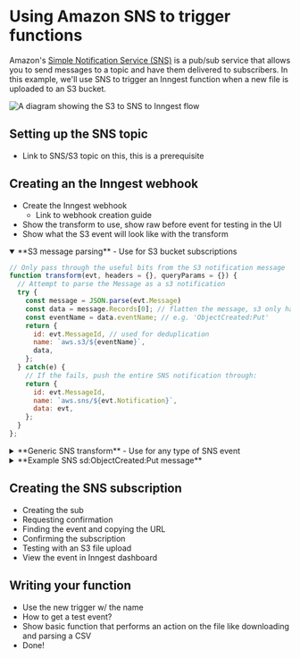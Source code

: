 # Using Amazon SNS to trigger functions

Amazon's [Simple Notification Service (SNS)](https://aws.amazon.com/sns/) is a pub/sub service that allows you to send messages to a topic and have them delivered to subscribers. In this example, we'll use SNS to trigger an Inngest function when a new file is uploaded to an S3 bucket.

![A diagram showing the S3 to SNS to Inngest flow](/assets/docs/guides/aws-sns-notifications/featured-image.png)

## Setting up the SNS topic

- Link to SNS/S3 topic on this, this is a prerequisite

## Creating an the Inngest webhook

- Create the Inngest webhook
  - Link to webhook creation guide
- Show the transform to use, show raw before event for testing in the UI
- Show what the S3 event will look like with the transform

<details open>
  <summary>**S3 message parsing** - Use for S3 bucket subscriptions</summary>

```js
// Only pass through the useful bits from the S3 notification message
function transform(evt, headers = {}, queryParams = {}) {
  // Attempt to parse the Message as a s3 notification
  try {
    const message = JSON.parse(evt.Message)
    const data = message.Records[0]; // flatten the message, s3 only has one record
    const eventName = data.eventName; // e.g. 'ObjectCreated:Put'
    return {
      id: evt.MessageId, // used for deduplication
      name: `aws.s3/${eventName}`,
      data,
    };
  } catch(e) {
    // If the fails, push the entire SNS notification through:
    return {
      id: evt.MessageId,
      name: `aws.sns/${evt.Notification}`,
      data: evt,
    };
  }
};
```
</details>

<details>
  <summary>**Generic SNS transform** - Use for any type of SNS event</summary>

```js
// Pass the entire SNS notification as the event
function transform(evt, headers = {}, queryParams = {}) {

  let Message = evt.Message;
  // Attempt to parse the Message, which typically is JSON
  try {
    Message = JSON.parse(evt.Message)
  } catch(e) {/* noop */}

  return {
    id: evt.MessageId, // used for deduplication
    name: `sns/${evt.Notification}`,
    data: { ...evt, Message  },
  };
};
```
</details>

<details>
  <summary>**Example SNS sd:ObjectCreated:Put message**</summary>

```json
{
  "Type": "Notification",
  "MessageId": "a0f0ad61-c8ef-5f11-b526-f08a31db1470",
  "TopicArn": "arn:aws:sns:us-east-2:497734433844:inngest-sns",
  "Subject": "Amazon S3 Notification",
  "Message": "{\"Records\":[{\"eventVersion\":\"2.1\",\"eventSource\":\"aws:s3\",\"awsRegion\":\"us-east-2\",\"eventTime\":\"2023-12-07T16:46:43.408Z\",\"eventName\":\"ObjectCreated:Put\",\"userIdentity\":{\"principalId\":\"AWS:ABCDXXXXXXXXXXXXXXXXX:hello@inngest.com\"},\"requestParameters\":{\"sourceIPAddress\":\"91.7.79.17\"},\"responseElements\":{\"x-amz-request-id\":\"23TTGDRBMPPQ5REY\",\"x-amz-id-2\":\"mvi9wT09DIp3dm4l9smAgBtnU/ixt2P3x4lwLtiQiPqiXxNnDVlB6/YVVs1a8CWVmey96A4txFtvJufnd7l14Cp+dyR9XEOS68UAPVkgtJQ=\"},\"s3\":{\"s3SchemaVersion\":\"1.0\",\"configurationId\":\"Upload\",\"bucket\":{\"name\":\"inngest-demo-bucket\",\"ownerIdentity\":{\"principalId\":\"ZXR28HJSF84H5\"},\"arn\":\"arn:aws:s3:::inngest-demo-bucket\"},\"object\":{\"key\":\"cursor+%281%29.svg\",\"size\":785,\"eTag\":\"01f57870fc202b2d662a99a1614fa5c1\",\"sequencer\":\"006571F6F35EAC6719\"}}}]}",
  "Timestamp": "2023-12-07T16:46:44.298Z",
  "SignatureVersion": "1",
  "Signature": "KypaAODGxl/eZylOj5cn2yVqONBq2iT11thI1ZRnMnhIF37dDSbMY7TjaaojoGsmWENm9hVHxVq8NEa75UvqZjYqRSOWEb7Q+RnNkBTYXKj65F0zTqsRUmnrUGjqDd7tNWlK/7bGoSw3/1jzdRR9bKo8nBRjE3jF5kfOGzzZBwlb/yXDoSWKpthzja7rG+gY44cwO3Jv7YIR35xw6OQJznbAKvYcU8R+5Iwpnh2oq5l+AgCXBRErqNvdic+Z6fAkSlGaRh50e9/BRt6nu8CsY0ttIEHn9xKreEiWwle59/Jwed9VZKDisWJKOnJjhyUioXDGiHhGU4rTGj8qSJPCfg==",
  "SigningCertURL": "https://sns.us-east-2.amazonaws.com/SimpleNotificationService-01d088a6f77103d0fe307c0069e40ed6.pem",
  "UnsubscribeURL": "https://sns.us-east-2.amazonaws.com/?Action=Unsubscribe&SubscriptionArn=arn:aws:sns:us-east-2:497734433844:inngest-sns:dba563e7-d03c-4006-b34e-e77350686db6"
}
```
</details>

## Creating the SNS subscription

- Creating the sub
- Requesting confirmation
- Finding the event and copying the URL
- Confirming the subscription
- Testing with an S3 file upload
- View the event in Inngest dashboard

## Writing your function

- Use the new trigger w/ the name
- How to get a test event?
- Show basic function that performs an action on the file like downloading and parsing a CSV
- Done!